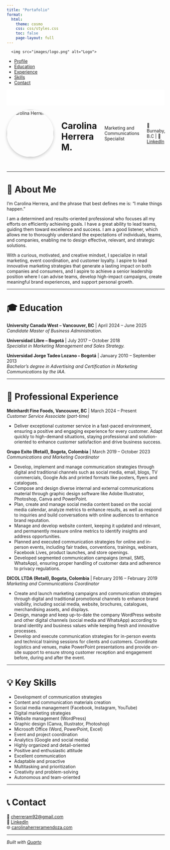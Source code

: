 ```yaml
---
title: "Portafolio"
format:
  html:
    theme: cosmo
    css: css/styles.css
    toc: false
    page-layout: full
---
```

<!-- ===== Hero/Navigation bar ===== -->
<div>
<nav class="navbar">
  <div class="navbar-logo">
      <img src="images/logo.png" alt="Logo">
  </div>
  <ul class="navbar-menu">
    <li><a href="#" class="active">Profile</a></li>
    <li><a href="#">Education</a></li>
    <li><a href="#">Experience</a></li>
    <li><a href="#">Skills</a></li>
    <li><a href="#">Contact</a></li>
  </ul>
</nav>
</div>

<div style="height: 50px; background-color: white;"></div>

<!-- ===== Hero/Header with Headshot ===== -->
<div class="level1" style="display: flex; align-items: center; gap: 1.5rem; margin-bottom: 2rem;">
  <img src="images/headshot.jpg" alt="Carolina Herrera" style="border-radius: 50%; width: 150px; height: 150px; object-fit: cover; box-shadow: 0 4px 10px rgba(0,0,0,0.2);" />
  

# Carolina Herrera M.

  Marketing and Communications Specialist
   
📍 Burnaby, B.C | 💼[LinkedIn](https://www.linkedin.com/in/carolina-herrera-mendoza)
      



</div>

---


# 👋 About Me

I'm Carolina Herrera, and the phrase that best defines me is: "I make things happen."

I am a determined and results-oriented professional who focuses all my efforts on efficiently achieving goals. I have a great ability to lead teams, guiding them toward excellence and success. I am a good listener, which allows me to thoroughly understand the expectations of individuals, teams, and companies, enabling me to design effective, relevant, and strategic solutions.

With a curious, motivated, and creative mindset, I specialize in retail marketing, event coordination, and customer loyalty. I aspire to lead innovative marketing strategies that generate a lasting impact on both companies and consumers, and I aspire to achieve a senior leadership position where I can advise teams, develop high-impact campaigns, create meaningful brand experiences, and support personal growth.


---

# 🎓 Education


**University Canada West – Vancouver, BC** | April 2024 – June 2025  
*Candidate Master of Business Administration.*

**Universidad Libre – Bogotá** | July 2017 – October 2018  
*Specialist in Marketing Management and Sales Strategy.*

**Universidad Jorge Tadeo Lozano – Bogotá** | January 2010 – September 2013  
*Bachelor’s degree in Advertising and Certification in Marketing Communications by the IAA.*



---

# 💼 Professional Experience

**Meinhardt Fine Foods, Vancouver, BC** | March 2024 – Present  
*Customer Service Associate (part-time)*  

- Deliver exceptional customer service in a fast-paced environment, ensuring a positive and engaging experience for every customer. Adapt quickly to high-demand situations, staying professional and solution-oriented to enhance customer satisfaction and drive business success.

**Grupo Exito (Retail), Bogota, Colombia** | March 2019 – October 2023  
*Communications and Marketing Coordinator*  

- Develop, implement and manage communication strategies through digital and traditional channels such as social media, email, blogs, TV commercials, Google Ads and printed formats like posters, flyers and catalogues.  
- Compose and design diverse internal and external communications material through graphic design software like Adobe Illustrator, Photoshop, Canva and PowerPoint.  
- Plan, create and manage social media content based on the social media calendar, analyze metrics to enhance results, as well as respond to inquiries and build conversations with online audiences to enhance brand reputation.  
- Manage and develop website content, keeping it updated and relevant, and permanently measure online metrics to identify insights and address opportunities.  
- Planned and executed communication strategies for online and in-person events, including fair trades, conventions, trainings, webinars, Facebook Lives, product launches, and store openings.  
- Developed segmented communication campaigns (email, SMS, WhatsApp), ensuring proper handling of customer data and adherence to privacy regulations.  

**DICOL LTDA (Retail), Bogota, Colombia** | February 2016 – February 2019  
*Marketing and Communications Coordinator*  

- Create and launch marketing campaigns and communication strategies through digital and traditional promotional channels to enhance brand visibility, including social media, website, brochures, catalogues, merchandising assets, and displays.  
- Design, manage and keep up-to-date the company WordPress website and other digital channels (social media and WhatsApp) according to brand identity and business values while keeping fresh and innovative processes.  
- Develop and execute communication strategies for in-person events and technical training sessions for clients and customers. Coordinate logistics and venues, make PowerPoint presentations and provide on-site support to ensure strong customer reception and engagement before, during and after the event.  


---

# 💡 Key Skills

- Development of communication strategies  
- Content and communication materials creation  
- Social media management (Facebook, Instagram, YouTube)  
- Digital marketing strategies  
- Website management (WordPress)  
- Graphic design (Canva, Illustrator, Photoshop)  
- Microsoft Office (Word, PowerPoint, Excel)  
- Event and project coordination  
- Analytics (Google and social media)  
- Highly organized and detail-oriented  
- Positive and enthusiastic attitude  
- Excellent communication  
- Adaptable and proactive  
- Multitasking and prioritization  
- Creativity and problem-solving  
- Autonomous and team-oriented  


---

# 📞 Contact

📧 [cherreram92@gmail.com](mailto:cherreram92@gmail.com)  
🔗 [LinkedIn](www.linkedin.com/in/carolina-herrera-mendoza)  
🌐 [carolinaherreramendoza.com](https://chermen495.github.io/carolina-portfolio-site/codigo.html)

---

*Built with [Quarto](https://quarto.org/)*
